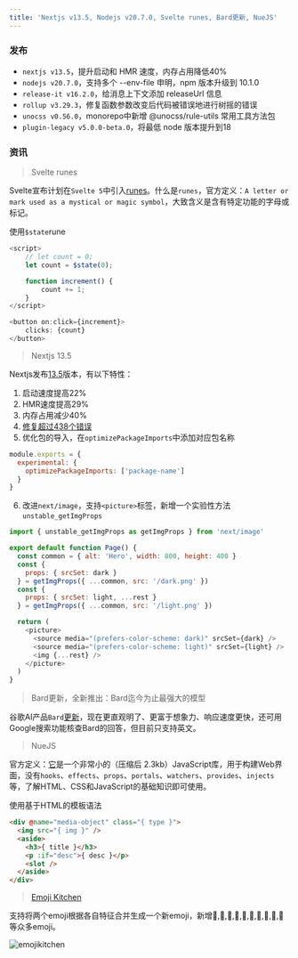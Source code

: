 ```yaml
---
title: 'Nextjs v13.5, Nodejs v20.7.0, Svelte runes, Bard更新, NueJS'
---
```


### 发布

- `nextjs v13.5`，提升启动和 HMR 速度，内存占用降低40%
- `nodejs v20.7.0`，支持多个 --env-file 申明，npm 版本升级到 10.1.0
- `release-it v16.2.0`，给消息上下文添加 releaseUrl 信息
- `rollup v3.29.3`，修复函数参数改变后代码被错误地进行树摇的错误
- `unocss v0.56.0`，monorepo中新增 @unocss/rule-utils 常用工具方法包
- `plugin-legacy v5.0.0-beta.0`，将最低 node 版本提升到18

### 资讯

> Svelte runes

Svelte宣布计划在`Svelte 5`中引入[runes](https://svelte.dev/blog/runes)。什么是`runes`，官方定义：`A letter or mark used as a mystical or magic symbol`，大致含义是含有特定功能的字母或标记。

使用`$state`rune

```js
<script>
	// let count = 0;
	let count = $state(0);

	function increment() {
		count += 1;
	}
</script>

<button on:click={increment}>
	clicks: {count}
</button>
```

> Nextjs 13.5

Nextjs发布[13.5](https://nextjs.org/blog/next-13-5)版本，有以下特性：

1. 启动速度提高22%
2. HMR速度提高29%
3. 内存占用减少40%
4. [修复超过438个错误](https://nextjs.org/blog/next-13-5#other-improvements)
5. 优化包的导入，在`optimizePackageImports`中添加对应包名称

```js
module.exports = {
  experimental: {
    optimizePackageImports: ['package-name']
  }
}
```

6. 改进`next/image`，支持`<picture>`标签，新增一个实验性方法`unstable_getImgProps`

```js
import { unstable_getImgProps as getImgProps } from 'next/image'

export default function Page() {
  const common = { alt: 'Hero', width: 800, height: 400 }
  const {
    props: { srcSet: dark }
  } = getImgProps({ ...common, src: '/dark.png' })
  const {
    props: { srcSet: light, ...rest }
  } = getImgProps({ ...common, src: '/light.png' })

  return (
    <picture>
      <source media="(prefers-color-scheme: dark)" srcSet={dark} />
      <source media="(prefers-color-scheme: light)" srcSet={light} />
      <img {...rest} />
    </picture>
  )
}
```

> Bard更新，全新推出：Bard迄今为止最强大的模型

谷歌AI产品`Bard`[更新](https://bard.google.com/updates)，现在更直观明了、更富于想象力、响应速度更快，还可用Google搜索功能核查Bard的回答，但目前只支持英文。

> NueJS

官方定义：[它](https://github.com/nuejs/nuejs)是一个非常小的（压缩后 2.3kb）JavaScript库，用于构建Web界面，没有`hooks`、`effects`、`props`、`portals`、`watchers`、`provides`、`injects`等，了解HTML、CSS和JavaScript的基础知识即可使用。

使用基于HTML的模板语法

```html
<div @name="media-object" class="{ type }">
  <img src="{ img }" />
  <aside>
    <h3>{ title }</h3>
    <p :if="desc">{ desc }</p>
    <slot />
  </aside>
</div>
```

> [Emoji Kitchen](https://emojikitchen.dev/)

支持将两个emoji根据各自特征合并生成一个新emoji，新增🍎,🍗,🧈,🍢,🍡,🥟,🍭,🍮,🍯,🥛等众多emoji。

![emojikitchen](/images/emojikitchen.png)
